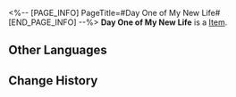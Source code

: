 <%-- [PAGE_INFO]
PageTitle=#Day One of My New Life#
[END_PAGE_INFO] --%>
{{Item Infobox
|id          = 21002
|image       = Item Day One of My New Life.png
|type        = 
|invCategory = Light Cone
|rarity      = 4
|effect      = Light Cone for the Path of {{Color|h|Preservation}}. The Light Cone ability is only effective for characters of this Path.
|description = ''"So happy I got to see Pom-Pom in new clothes today! I like it~"<br />"Today's my birthday! I'm still as cute as ever."<br />"Today, I finally finally finally have a junior! Isn't that right, (Trailblazer)?"''
}}
{{Description|We click the shutter many times without thinking.<br />Do we do that to capture the happiness at that moment?<br />Or to capture ourselves at that moment?}}
'''Day One of My New Life''' is a [[Item]].

==Other Languages==
{{Other Languages
|en   = Day One of My New Life
|zhs  = 余生的第一天
|zht  = 餘生的第一天
|ja   = {{Rubi|余生|よせい}}の{{Rubi|初日|しょにち}}
|ko   = 여생의 첫날
|es   = El primer día del resto de mi vida
|fr   = Premier jour de ma nouvelle vie
|ru   = Первый день моей новой жизни
|th   = Day One of My New Life
|vi   = Ngày Đầu Tiên
|de   = Der erste Tag meines neuen Lebens
|id   = Day One of My New Life
|pt   = Primeiro Dia da Minha Vida Nova
}}

==Change History==
{{Change History|1.0}}